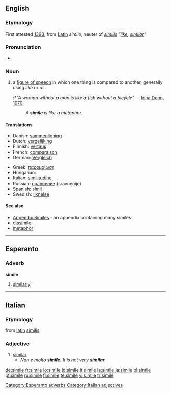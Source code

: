 ==English==

===Etymology===
First attested [[w:1393|1393]], from [[Latin]] ''simile'', neuter of ''[[similis]]'' ''“[[like]], [[similar]]”''

===Pronunciation===
*{{audio|en-us-simile.ogg|Audio (US)}}

===Noun===
{{wikipedia}}
{{en-noun}}

# {{context|linguistics}} a [[figure of speech]] in which one thing is compared to another, generally using ''like'' or ''as''.
#:*''“A woman without a man is like a fish without a bicycle”'' &mdash; [[w:Irina Dunn|Irina Dunn]], [[w:1970|1970]]
#:''A '''simile''' is like a metaphor.'' <!-- I almost deleted this but thought Wiktionary can afford a little fun. -->

====Translations====
{{trans-top|a figure of speech in which one thing is compared to another}}
*Danish: [[sammenligning]] {{g|Danish}}
*Dutch: [[vergelijking]] {{f}}
*Finnish: [[vertaus]]
*French: [[comparaison]] {{f}}
*German: [[Vergleich]] {{m}}
{{trans-mid}}
*Greek: [[παρομοίωση]] {{f}}
*Hungarian: {{t|hu|hasonlat}}
*Italian: [[similitudine]] {{f}}
*Russian: [[сравнение]] (sravnénije) {{n}}
*Spanish: [[símil]] {{m}}
*Swedish: [[liknelse]] {{c}}
{{trans-bottom}}

====See also====
*[[Appendix:Similes]] - an appendix containing many similes
*[[dissimile]]
*[[metaphor]]

----

==Esperanto==

===Adverb===
'''simile'''

# [[similarly]]

[[Category:Esperanto adverbs]]

----

==Italian==

===Etymology===
from [[latin]] [[similis]]

===Adjective===
{{it-adj|simil|e}}

# [[similar]]
#*''Non è molto '''simile'''. It is not very '''similar'''.''

[[Category:Italian adjectives]]

[[de:simile]]
[[fr:simile]]
[[io:simile]]
[[id:simile]]
[[it:simile]]
[[la:simile]]
[[ja:simile]]
[[pl:simile]]
[[pt:simile]]
[[ru:simile]]
[[fi:simile]]
[[te:simile]]
[[vi:simile]]
[[tr:simile]]
